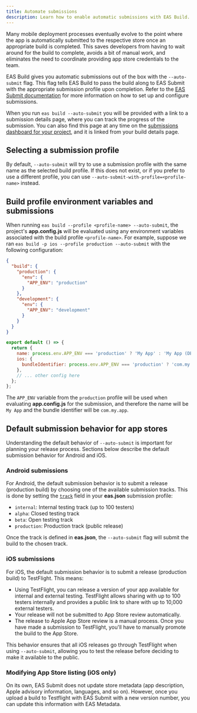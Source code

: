 ```yaml
---
title: Automate submissions
description: Learn how to enable automatic submissions with EAS Build.
---
```




Many mobile deployment processes eventually evolve to the point where the app is automatically submitted to the respective store once an appropriate build is completed. This saves developers from having to wait around for the build to complete, avoids a bit of manual work, and eliminates the need to coordinate providing app store credentials to the team.

EAS Build gives you automatic submissions out of the box with the `--auto-submit` flag. This flag tells EAS Build to pass the build along to EAS Submit with the appropriate submission profile upon completion. Refer to the [EAS Submit documentation](/submit/introduction) for more information on how to set up and configure submissions.

When you run `eas build --auto-submit` you will be provided with a link to a submission details page, where you can track the progress of the submission. You can also find this page at any time on the [submissions dashboard for your project](https://expo.dev/accounts/[account]/projects/[project]/submissions), and it is linked from your build details page.

## Selecting a submission profile

By default, `--auto-submit` will try to use a submission profile with the same name as the selected build profile. If this does not exist, or if you prefer to use a different profile, you can use `--auto-submit-with-profile=<profile-name>` instead.

## Build profile environment variables and submissions

When running `eas build --profile <profile-name> --auto-submit`, the project's **app.config.js** will be evaluated using any environment variables associated with the build profile `<profile-name>`. For example, suppose we ran `eas build -p ios --profile production --auto-submit` with the following configuration:

```json eas.json
{
  "build": {
    "production": {
      "env": {
        "APP_ENV": "production"
      }
    },
    "development": {
      "env": {
        "APP_ENV": "development"
      }
    }
  }
}
```

```js app.config.js
export default () => {
  return {
    name: process.env.APP_ENV === 'production' ? 'My App' : 'My App (DEV)',
    ios: {
      bundleIdentifier: process.env.APP_ENV === 'production' ? 'com.my.app' : 'com.my.app-dev',
    },
    // ... other config here
  };
};
```

The `APP_ENV` variable from the `production` profile will be used when evaluating **app.config.js** for the submission, and therefore the name will be `My App` and the bundle identifier will be `com.my.app`.

## Default submission behavior for app stores

Understanding the default behavior of `--auto-submit` is important for planning your release process. Sections below describe the default submission behavior for Android and iOS.

### Android submissions

For Android, the default submission behavior is to submit a release (production build) by choosing one of the available submission tracks. This is done by setting the [`track`](/eas/json/#track) field in your **eas.json** submission profile:

- `internal`: Internal testing track (up to 100 testers)
- `alpha`: Closed testing track
- `beta`: Open testing track
- `production`: Production track (public release)

Once the track is defined in **eas.json**, the `--auto-submit` flag will submit the build to the chosen track.

### iOS submissions

For iOS, the default submission behavior is to submit a release (production build) to TestFlight. This means:

- Using TestFlight, you can release a version of your app available for internal and external testing. TestFlight allows sharing with up to 100 testers internally and provides a public link to share with up to 10,000 external testers.
- Your release will not be submitted to App Store review automatically.
- The release to Apple App Store review is a manual process. Once you have made a submission to TestFlight, you'll have to manually promote the build to the App Store.

This behavior ensures that all iOS releases go through TestFlight when using `--auto-submit`, allowing you to test the release before deciding to make it available to the public.

### Modifying App Store listing (iOS only)

On its own, EAS Submit does not update store metadata (app description, Apple advisory information, languages, and so on). However, once you upload a build to Testflight with EAS Submit with a new version number, you can update this information with EAS Metadata.

<BoxLink
  href="/eas/metadata/getting-started/"
  title="EAS Metadata"
  description="Learn how to update your iOS app's metadata automatically."
  Icon={EasMetadataIcon}
/>
